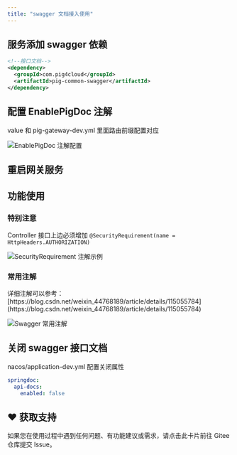 ```yaml
---
title: "swagger 文档接入使用"
---
```


## 服务添加 swagger 依赖
```xml
<!--接口文档-->
<dependency>
  <groupId>com.pig4cloud</groupId>
  <artifactId>pig-common-swagger</artifactId>
</dependency>
```

## 配置 EnablePigDoc 注解
<Note>
value 和 pig-gateway-dev.yml 里面路由前缀配置对应
</Note>

![EnablePigDoc 注解配置](https://minio.pigx.top/oss/202308/1693272437.png)

## 重启网关服务

## 功能使用
### 特别注意

Controller 接口上边必须增加 `@SecurityRequirement(name = HttpHeaders.AUTHORIZATION)`

![SecurityRequirement 注解示例](/images/1648806396932-bb15d848-c7bc-4d8c-8451-05e3490fa2f2.png)

### 常用注解

<Note>
详细注解可以参考：[https://blog.csdn.net/weixin_44768189/article/details/115055784](https://blog.csdn.net/weixin_44768189/article/details/115055784)
</Note>

![Swagger 常用注解](/images/1648806259602-add9c677-a602-443b-8060-f4d1e72f5cd6.png)

## 关闭 swagger 接口文档

nacos/application-dev.yml 配置关闭属性

```yaml
springdoc:
  api-docs:
    enabled: false
```

## ♥️ 获取支持
<Card title="遇到问题？" horizontal icon="link" href="https://gitee.com/log4j/pig/issues">
  如果您在使用过程中遇到任何问题、有功能建议或需求，请点击此卡片前往 Gitee 仓库提交 Issue。
</Card>

